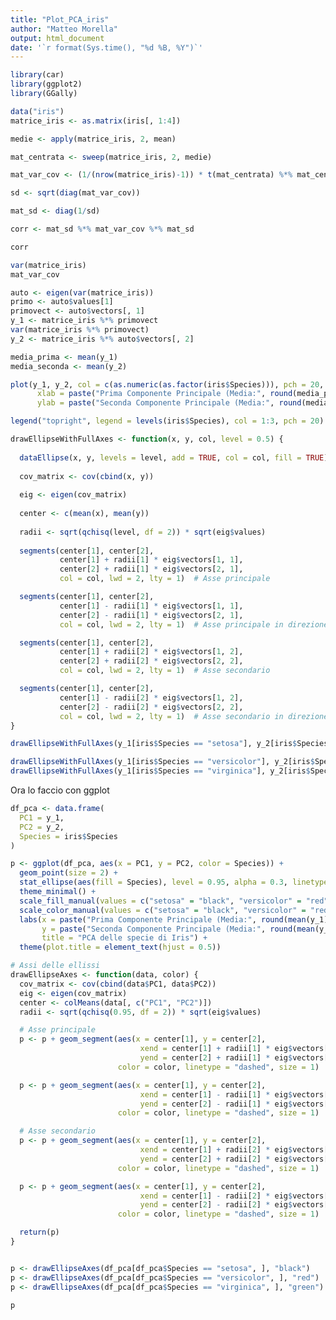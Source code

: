 ```yaml
---
title: "Plot_PCA_iris"
author: "Matteo Morella"
output: html_document
date: '`r format(Sys.time(), "%d %B, %Y")`'
---
```


```r
library(car)
library(ggplot2)
library(GGally)
```


```r
data("iris")
matrice_iris <- as.matrix(iris[, 1:4])

medie <- apply(matrice_iris, 2, mean)

mat_centrata <- sweep(matrice_iris, 2, medie)

mat_var_cov <- (1/(nrow(matrice_iris)-1)) * t(mat_centrata) %*% mat_centrata

sd <- sqrt(diag(mat_var_cov))

mat_sd <- diag(1/sd)

corr <- mat_sd %*% mat_var_cov %*% mat_sd

corr

var(matrice_iris)
mat_var_cov

auto <- eigen(var(matrice_iris))
primo <- auto$values[1]
primovect <- auto$vectors[, 1]
y_1 <- matrice_iris %*% primovect
var(matrice_iris %*% primovect)
y_2 <- matrice_iris %*% auto$vectors[, 2]

media_prima <- mean(y_1)
media_seconda <- mean(y_2)
```

```r

plot(y_1, y_2, col = c(as.numeric(as.factor(iris$Species))), pch = 20, 
      xlab = paste("Prima Componente Principale (Media:", round(media_prima, 3), ")"), 
      ylab = paste("Seconda Componente Principale (Media:", round(media_seconda, 3), ")"))

legend("topright", legend = levels(iris$Species), col = 1:3, pch = 20)

drawEllipseWithFullAxes <- function(x, y, col, level = 0.5) {
  
  dataEllipse(x, y, levels = level, add = TRUE, col = col, fill = TRUE)
  
  cov_matrix <- cov(cbind(x, y))
  
  eig <- eigen(cov_matrix)
  
  center <- c(mean(x), mean(y))
  
  radii <- sqrt(qchisq(level, df = 2)) * sqrt(eig$values)
  
  segments(center[1], center[2], 
           center[1] + radii[1] * eig$vectors[1, 1], 
           center[2] + radii[1] * eig$vectors[2, 1], 
           col = col, lwd = 2, lty = 1)  # Asse principale

  segments(center[1], center[2], 
           center[1] - radii[1] * eig$vectors[1, 1], 
           center[2] - radii[1] * eig$vectors[2, 1], 
           col = col, lwd = 2, lty = 1)  # Asse principale in direzione opposta

  segments(center[1], center[2], 
           center[1] + radii[2] * eig$vectors[1, 2], 
           center[2] + radii[2] * eig$vectors[2, 2], 
           col = col, lwd = 2, lty = 1)  # Asse secondario

  segments(center[1], center[2], 
           center[1] - radii[2] * eig$vectors[1, 2], 
           center[2] - radii[2] * eig$vectors[2, 2], 
           col = col, lwd = 2, lty = 1)  # Asse secondario in direzione opposta
}

drawEllipseWithFullAxes(y_1[iris$Species == "setosa"], y_2[iris$Species == "setosa"], col = 1)

drawEllipseWithFullAxes(y_1[iris$Species == "versicolor"], y_2[iris$Species == "versicolor"], col = 2)
drawEllipseWithFullAxes(y_1[iris$Species == "virginica"], y_2[iris$Species == "virginica"], col = 3)
```

Ora lo faccio con ggplot

```r
df_pca <- data.frame(
  PC1 = y_1,
  PC2 = y_2,
  Species = iris$Species
)

p <- ggplot(df_pca, aes(x = PC1, y = PC2, color = Species)) +
  geom_point(size = 2) +
  stat_ellipse(aes(fill = Species), level = 0.95, alpha = 0.3, linetype = "solid") +
  theme_minimal() +
  scale_fill_manual(values = c("setosa" = "black", "versicolor" = "red", "virginica" = "green")) +  # Colori delle ellissi
  scale_color_manual(values = c("setosa" = "black", "versicolor" = "red", "virginica" = "green")) +  
  labs(x = paste("Prima Componente Principale (Media:", round(mean(y_1), 3), ")"),
       y = paste("Seconda Componente Principale (Media:", round(mean(y_2), 3), ")"),
       title = "PCA delle specie di Iris") +
  theme(plot.title = element_text(hjust = 0.5))

# Assi delle ellissi
drawEllipseAxes <- function(data, color) {
  cov_matrix <- cov(cbind(data$PC1, data$PC2))
  eig <- eigen(cov_matrix)
  center <- colMeans(data[, c("PC1", "PC2")])
  radii <- sqrt(qchisq(0.95, df = 2)) * sqrt(eig$values)

  # Asse principale
  p <- p + geom_segment(aes(x = center[1], y = center[2],
                             xend = center[1] + radii[1] * eig$vectors[1, 1],
                             yend = center[2] + radii[1] * eig$vectors[2, 1]),
                        color = color, linetype = "dashed", size = 1)

  p <- p + geom_segment(aes(x = center[1], y = center[2],
                             xend = center[1] - radii[1] * eig$vectors[1, 1],
                             yend = center[2] - radii[1] * eig$vectors[2, 1]),
                        color = color, linetype = "dashed", size = 1)

  # Asse secondario
  p <- p + geom_segment(aes(x = center[1], y = center[2],
                             xend = center[1] + radii[2] * eig$vectors[1, 2],
                             yend = center[2] + radii[2] * eig$vectors[2, 2]),
                        color = color, linetype = "dashed", size = 1)

  p <- p + geom_segment(aes(x = center[1], y = center[2],
                             xend = center[1] - radii[2] * eig$vectors[1, 2],
                             yend = center[2] - radii[2] * eig$vectors[2, 2]),
                        color = color, linetype = "dashed", size = 1)

  return(p)
}


p <- drawEllipseAxes(df_pca[df_pca$Species == "setosa", ], "black")
p <- drawEllipseAxes(df_pca[df_pca$Species == "versicolor", ], "red")
p <- drawEllipseAxes(df_pca[df_pca$Species == "virginica", ], "green")

p

```

